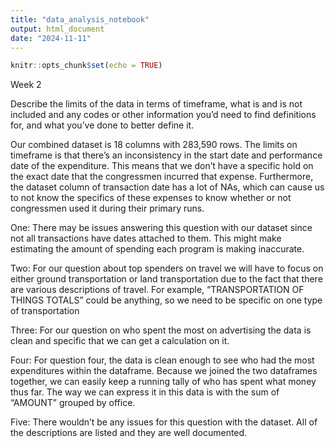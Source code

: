 ```yaml
---
title: "data_analysis_notebook"
output: html_document
date: "2024-11-11"
---
```


```r
knitr::opts_chunk$set(echo = TRUE)
```

Week 2

Describe the limits of the data in terms of timeframe, what is and is not included and any codes or other information you'd need to find definitions for, and what you've done to better define it.

Our combined dataset is 18 columns with 283,590 rows. The limits on timeframe
is that there's an inconsistency in the start date and performance date of the
expenditure. This means that we don't have a specific hold on the exact date
that the congressmen incurred that expense. Furthermore, the dataset column of
transaction date has a lot of NAs, which can cause us to not know the specifics
of these expenses to know whether or not congressmen used it during their primary
runs. 

One: There may be issues answering this question with our dataset since not all transactions have dates attached to them. This might make estimating the amount of spending each program is making inaccurate.

Two: For our question about top spenders on travel we will have to focus on either ground transportation or land transportation due to the fact that there are various descriptions of travel. For example, “TRANSPORTATION OF THINGS TOTALS” could be anything, so we need to be specific on one type of transportation

Three: For our question on who spent the most on advertising the data is clean and specific that we can get a calculation on it. 

Four: For question four, the data is clean enough to see who had the most expenditures within the dataframe. Because we joined the two dataframes together, we can easily keep a running tally of who has spent what money thus far. The way we can express it in this data is with the sum of “AMOUNT” grouped by office.

Five: There wouldn’t be any issues for this question with the dataset. All of the descriptions are listed and they are well documented.
